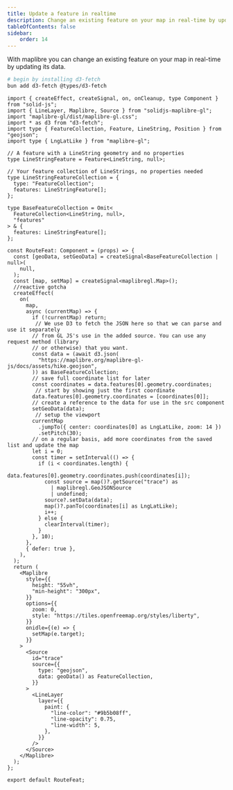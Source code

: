 ```yaml
---
title: Update a feature in realtime
description: Change an existing feature on your map in real-time by updating its data.
tableOfContents: false
sidebar: 
    order: 14
---
```


With maplibre you can change an existing feature on your map in real-time by updating its data.


<div class="not-content">
    <RouteFeat client:visible />
</div>

```bash
# begin by installing d3-fetch
bun add d3-fetch @types/d3-fetch
```

```tsx
import { createEffect, createSignal, on, onCleanup, type Component } from "solid-js";
import { LineLayer, Maplibre, Source } from "solidjs-maplibre-gl";
import "maplibre-gl/dist/maplibre-gl.css";
import * as d3 from "d3-fetch";
import type { FeatureCollection, Feature, LineString, Position } from "geojson";
import type { LngLatLike } from "maplibre-gl";

// A feature with a LineString geometry and no properties
type LineStringFeature = Feature<LineString, null>;

// Your feature collection of LineStrings, no properties needed
type LineStringFeatureCollection = {
  type: "FeatureCollection";
  features: LineStringFeature[];
};

type BaseFeatureCollection = Omit<
  FeatureCollection<LineString, null>,
  "features"
> & {
  features: LineStringFeature[];
};

const RouteFeat: Component = (props) => {
  const [geoData, setGeoData] = createSignal<BaseFeatureCollection | null>(
    null,
  );
  const [map, setMap] = createSignal<maplibregl.Map>();
  //reactive gotcha
  createEffect(
    on(
      map,
      async (currentMap) => {
        if (!currentMap) return;
         // We use D3 to fetch the JSON here so that we can parse and use it separately
        // from GL JS's use in the added source. You can use any request method (library
        // or otherwise) that you want.
        const data = (await d3.json(
          "https://maplibre.org/maplibre-gl-js/docs/assets/hike.geojson",
        )) as BaseFeatureCollection;
        // save full coordinate list for later
        const coordinates = data.features[0].geometry.coordinates;
         // start by showing just the first coordinate
        data.features[0].geometry.coordinates = [coordinates[0]];
        // create a reference to the data for use in the src component
        setGeoData(data);
         // setup the viewport
        currentMap
          .jumpTo({ center: coordinates[0] as LngLatLike, zoom: 14 })
          .setPitch(30);
        // on a regular basis, add more coordinates from the saved list and update the map
        let i = 0;
        const timer = setInterval(() => {
          if (i < coordinates.length) {
            data.features[0].geometry.coordinates.push(coordinates[i]);
            const source = map()?.getSource("trace") as
              | maplibregl.GeoJSONSource
              | undefined;
            source?.setData(data);
            map()?.panTo(coordinates[i] as LngLatLike);
            i++;
          } else {
            clearInterval(timer);
          }
        }, 10);
      },
      { defer: true },
    ),
  );
  return (
    <Maplibre
      style={{
        height: "55vh",
        "min-height": "300px",
      }}
      options={{
        zoom: 0,
        style: "https://tiles.openfreemap.org/styles/liberty",
      }}
      onidle={(e) => {
        setMap(e.target);
      }}
    >
      <Source
        id="trace"
        source={{
          type: "geojson",
          data: geoData() as FeatureCollection,
        }}
      >
        <LineLayer
          layer={{
            paint: {
              "line-color": "#9b5b08ff",
              "line-opacity": 0.75,
              "line-width": 5,
            },
          }}
        />
      </Source>
    </Maplibre>
  );
};

export default RouteFeat;
```